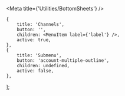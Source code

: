 


<Meta title={'Utilities/BottomSheets'} />

    {
        title: 'Channels',
        button: '',
        children: <MenuItem label={'label'} />,
        active: true,
    },
    {
        title: 'Submenu',
        button: 'account-multiple-outline',
        children: undefined,
        active: false,
    },
];

<Canvas hidden>
    <Story name="default">
        {() => {
            const [open, setOpen] = useState(false);
            const buttonReference = useRef(null);
            function handleClick() {
                console.log('#### handle click');
                setOpen(!open);
            }
            return (
                <>
                    <IconButton
                        icon={'menu'}
                        onClick={handleClick}
                        ref={buttonReference}
                        toggled={open}
                    />
                    <BottomSheets
                        items={items}
                        open={open}
                        triggerReference={buttonReference}
                        onClickAway={() => setOpen(false)}
                    />
                </>
            );
        }}
    </Story>
</Canvas>
